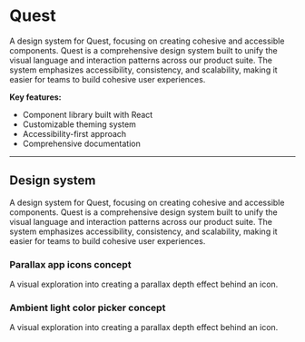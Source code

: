 # Quest

A design system for Quest, focusing on creating cohesive and accessible components. Quest is a comprehensive design system built to unify the visual language and interaction patterns across our product suite. The system emphasizes accessibility, consistency, and scalability, making it easier for teams to build cohesive user experiences.

**Key features:**
- Component library built with React
- Customizable theming system
- Accessibility-first approach
- Comprehensive documentation 

---

## Design system

A design system for Quest, focusing on creating cohesive and accessible components. Quest is a comprehensive design system built to unify the visual language and interaction patterns across our product suite. The system emphasizes accessibility, consistency, and scalability, making it easier for teams to build cohesive user experiences.

### Parallax app icons concept

A visual exploration into creating a parallax depth effect behind an icon.

### Ambient light color picker concept

A visual exploration into creating a parallax depth effect behind an icon.
